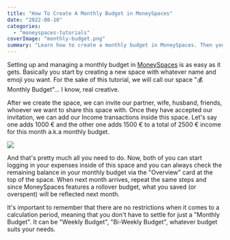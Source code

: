 ```yaml
---
title: "How To Create A Monthly Budget in MoneySpaces"
date: "2022-08-10"
categories: 
  - "moneyspaces-tutorials"
coverImage: "monthly-budget.png"
summary: "Learn how to create a monthly budget in MoneySpaces. Then you can start saving money and stop worrying about your finances."
---
```


Setting up and managing a monthly budget in [MoneySpaces](/moneyspaces) is as easy as it gets. Basically you start by creating a new space with whatever name and emoji you want. For the sake of this tutorial, we will call our space "💰 Monthly Budget"... I know, real creative.

After we create the space, we can invite our partner, wife, husband, friends, whoever we want to share this space with. Once they have accepted our invitation, we can add our Income transactions inside this space. Let's say one adds 1000 € and the other one adds 1500 € to a total of 2500 € income for this month a.k.a monthly budget.

![](/images/blog-images/monthly-budget-1024x576.jpg)

And that's pretty much all you need to do. Now, both of you can start logging in your expenses inside of this space and you can always check the remaining balance in your monthly budget via the "Overview" card at the top of the space. When next month arrives, repeat the same steps and since MoneySpaces features a rollover budget, what you saved (or overspent) will be reflected next month.

It's important to remember that there are no restrictions when it comes to a calculation period, meaning that you don't have to settle for just a "Monthly Budget". It can be "Weekly Budget", "Bi-Weekly Budget", whatever budget suits your needs.
